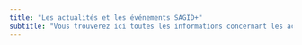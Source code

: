 ```yaml
---
title: "Les actualités et les événements SAGID+"
subtitle: "Vous trouverez ici toutes les informations concernant les actualités de la chaire SAGID+"
---
```

